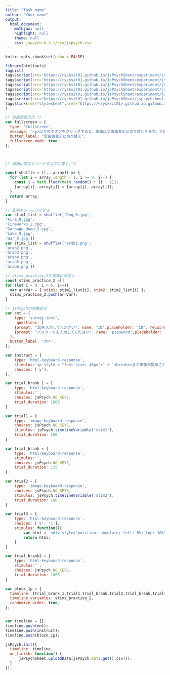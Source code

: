 ```yaml
---
title: "Task name"
author: "Your name"
output:
  html_document:
    mathjax: null
    highlight: null
    theme: null
    css: jspsych-6.3.1/css/jspsych.css
---
```


```r
knitr::opts_chunk$set(echo = FALSE)
```

```r
library(htmltools)
tagList(
tags$script(src='https://rysksit01.github.io/jsPsychSheet/experiment/jspsych-6.3.1/jspsych.js'),
tags$script(src='https://rysksit01.github.io/jsPsychSheet/experiment/jspsych-6.3.1/plugins/jspsych-html-keyboard-response.js'),
tags$script(src='https://rysksit01.github.io/jsPsychSheet/experiment/jspsych-6.3.1/plugins/jspsych-image-keyboard-response.js'),
tags$script(src='https://rysksit01.github.io/jsPsychSheet/experiment/jspsych-6.3.1/plugins/jspsych-fullscreen.js'),
tags$script(src='https://rysksit01.github.io/jsPsychSheet/experiment/jspsych-6.3.1/plugins/jspsych-survey-text.js'),
tags$script(src="https://rysksit01.github.io/jsPsychSheet/jspsychsheet.js"),
tags$link(rel="stylesheet",href="https://<rysksit01>.github.io.github.io/jsPsychSheet/jspsychsheet.css")
)

```


```js
/* 全画面表示化 */
var fullscreen = {
  type: 'fullscreen',
  message: '<p>以下のボタンをクリックすると，画面は全画面表示に切り替わります。全画面表示を止めたい場合はEscキーを押してください。</p>',
  button_label: "全画面表示に切り替え",
  fullscreen_mode: true
};



/* 課題に関するコードを以下に書く。*/

const shuffle = ([...array]) => {
  for (let i = array.length - 1; i >= 0; i--) {
    const j = Math.floor(Math.random() * (i + 1));
    [array[i], array[j]] = [array[j], array[i]];
  }
  return array;
}

// 配列をシャッフルする
var stim1_list = shuffle(['Dog_6.jpg',
'Fire_9.jpg', 
'Fireworks_2.jpg', 
'Garbage_dump_2.jpg',
'Lake_9.jpg', 
'War_8.jpg'])
var stim2_list = shuffle(['arab1.png', 
'arab2.png', 
'arab3.png',
'arab4.png',
'arab5.png',
'arab6.png'])

// stims_practice_2を実際には使う
const stims_practice_2 =[]
for (let i = 0; i < 6; i++){
  var arrVar = { stim1: stim1_list[i], stim2: stim2_list[i] };
  stims_practice_2.push(arrVar);
}

// jsPsychの実験部分
var ent = {   
    type: 'survey-text',
     questions: [
    {prompt: "IDを入力してください", name: 'ID',placeholder: "ID", required: true},
    {prompt: "パスワードを入力してください", name: 'password',placeholder: "パスワード", required: true}, 
  ],
  button_label: '次へ',
};

var instruct = {   
    type: 'html-keyboard-response',
    stimulus:`<p style = "font-size: 48px">` + `<br><br>まず画像が提示されます。` +`<br><br>次にアラビア文字が提示されますので画像は無視して、`+`<br><br>アラビア文字が好ましいか好ましくないかを判断してください。`+ `<br><br>好ましい場合は"e"キーをおし好ましくない場合は"i"を押してください。` +`<br><br>ご理解いただけましたら"y"キーを押して課題に進んでください。` +`</p>` ,
    choices: ['y'],
};

var trial_brank_1 = {   
    type: 'html-keyboard-response',
    stimulus:'',
    choices: jsPsych.NO_KEYS,
    trial_duration: 1000
}

var trial1 = {
    type: 'image-keyboard-response',
    choices: jsPsych.NO_KEYS,
    stimulus: jsPsych.timelineVariable('stim1'),
    trial_duration: 100
}

var trial_brank = {   
    type: 'html-keyboard-response',
    stimulus:'',
    choices: jsPsych.NO_KEYS,
    trial_duration: 125
}

var trial2 = {
    type: 'image-keyboard-response',
    choices: jsPsych.NO_KEYS,
    stimulus: jsPsych.timelineVariable('stim2'),
    trial_duration: 100
}

var trial3 = {
    type: 'html-keyboard-response',
    choices: ['e', 'i'],
    stimulus: function(){
        var html = `<div style="position: absolute; left: 0%; top: 10%">` + `<p style = "font-size: 48px">好ましいの場合は'e'</p>` + `</div>`+ `<div style="position: absolute; right: 0%; top: 10%">` + `<p style = "font-size: 48px">好ましくないの場合は'i'</p>` + `</div>'` +`<div style="position: absolute; left: 35%; top: 50%">` +`<img src="jspsych-6.3.0/img/Wall 1.jpg">` + `</div>'`;
        return html;
    }
}

var trial_brank2 = {   
    type: 'html-keyboard-response',
    stimulus:'',
    choices: jsPsych.NO_KEYS,
    trial_duration: 1000
}

var block_1p = {
  timeline: [trial_brank_1,trial1,trial_brank,trial2,trial_brank,trial3,trial_brank2],
  timeline_variables: stims_practice_2,
  randomize_order: true,
};


var timeline = [];
timeline.push(ent);
timeline.push(instruct);
timeline.push(block_1p);

jsPsych.init({
  timeline: timeline,
  on_finish: function() {
      jsPsychSheet.uploadData(jsPsych.data.get().csv());
  }
});


```







